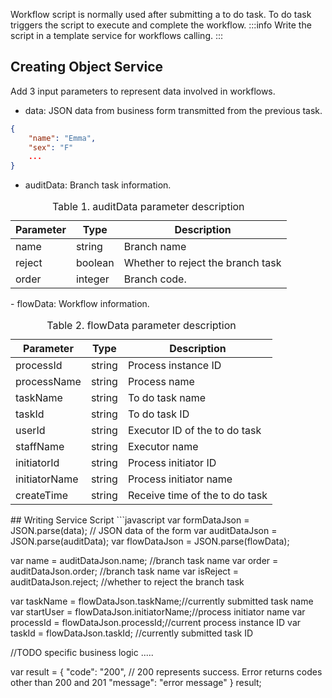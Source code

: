 Workflow script is normally used after submitting a to do task. To do task triggers the script to execute and complete the workflow.
:::info
Write the script in a template service for workflows calling.
:::
## Creating Object Service
Add 3 input parameters to represent data involved in workflows.
- data: JSON data from business form transmitted from the previous task.
```json
{
    "name": "Emma",
    "sex": "F"
    ...
}
```
- auditData: Branch task information.
<table>
<caption>Table 1. auditData parameter description</caption>
                <colgroup>
                  <col style={{ width: "25%" }} />
                  <col style={{ width: "25%" }} />
                  <col style={{ width: "50%" }} />
                </colgroup>
                <thead>
                  <tr>
                    <th>
                      Parameter
                    </th>
                    <th>
                      Type
                    </th>
                    <th>
                      Description
                    </th>
                  </tr>
                </thead>
                <tbody>
                  <tr>
                    <td>
                      name
                    </td>
                    <td>
                    string
                    </td>
                    <td>
                      Branch name
                    </td>
                    </tr>
                    <tr>
                    <td>
                      reject
                    </td>
                    <td>
                      boolean
                    </td>
                    <td>
                      Whether to reject the branch task
                    </td>
                    </tr>
                    <tr>
                    <td>
                      order
                    </td>
                    <td>
                      integer
                    </td>
                    <td>
                      Branch code.
                    </td>
                    </tr>
                    </tbody>
                    </table>
- flowData: Workflow information.
<table>
<caption>Table 2. flowData parameter description</caption>
                <colgroup>
                  <col style={{ width: "25%" }} />
                  <col style={{ width: "25%" }} />
                  <col style={{ width: "50%" }} />
                </colgroup>
                <thead>
                  <tr>
                    <th>
                      Parameter
                    </th>
                    <th>
                      Type
                    </th>
                    <th>
                      Description
                    </th>
                  </tr>
                </thead>
                <tbody>
                  <tr>
                    <td>
                      processId
                    </td>
                    <td>
                    string
                    </td>
                    <td>
                      Process instance ID
                    </td>
                    </tr>
                    <tr>
                    <td>
                      processName
                    </td>
                    <td>
                      string
                    </td>
                    <td>
                      Process name
                    </td>
                    </tr>
                    <tr>
                    <td>
                      taskName
                    </td>
                    <td>
                      string
                    </td>
                    <td>
                      To do task name
                    </td>
                    </tr>
                    <tr>
                    <td>
                      taskId
                    </td>
                    <td>
                      string
                    </td>
                    <td>
                      To do task ID
                    </td>
                    </tr>
                    <tr>
                    <td>
                      userId
                    </td>
                    <td>
                      string
                    </td>
                    <td>
                      Executor ID of the to do task
                    </td>
                    </tr>
                    <tr>
                    <td>
                      staffName
                    </td>
                    <td>
                      string
                    </td>
                    <td>
                      Executor name
                    </td>
                    </tr>
                    <tr>
                    <td>
                      initiatorId
                    </td>
                    <td>
                      string
                    </td>
                    <td>
                      Process initiator ID
                    </td>
                    </tr>
                    <tr>
                    <td>
                      initiatorName
                    </td>
                    <td>
                      string
                    </td>
                    <td>
                      Process initiator name
                    </td>
                    </tr>
                    <tr>
                    <td>
                      createTime
                    </td>
                    <td>
                      string
                    </td>
                    <td>
                      Receive time of the to do task
                    </td>
                    </tr>
                    </tbody>
                    </table>
## Writing Service Script
```javascript
var formDataJson = JSON.parse(data); // JSON data of the form
var auditDataJson = JSON.parse(auditData);
var flowDataJson = JSON.parse(flowData);

var name = auditDataJson.name; //branch task name
var order = auditDataJson.order; //branch task name
var isReject = auditDataJson.reject; //whether to reject the branch task

var taskName = flowDataJson.taskName;//currently submitted task name
var startUser = flowDataJson.initiatorName;//process initiator name
var processId = flowDataJson.processId;//current process instance ID
var taskId = flowDataJson.taskId; //currently submitted task ID

//TODO specific business logic
.....

var result = {
    "code": "200",  // 200 represents success. Error returns codes other than 200 and 201
    "message": "error message"
}
result;
```
